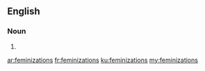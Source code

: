 ==English==

===Noun===
{{head|en|noun plural form}}

# {{plural of|feminization|lang=en}}

[[ar:feminizations]]
[[fr:feminizations]]
[[ku:feminizations]]
[[my:feminizations]]